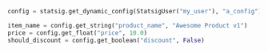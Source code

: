 ```Python
config = statsig.get_dynamic_config(StatsigUser("my_user"), "a_config")

item_name = config.get_string("product_name", "Awesome Product v1")
price = config.get_float("price", 10.0)
should_discount = config.get_boolean("discount", False)
```
